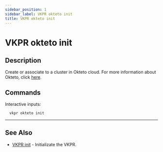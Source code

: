 ```yaml
---
sidebar_position: 1
sidebar_label: VKPR okteto init
title: VKPR okteto init
---
```


# VKPR okteto init

## Description

Create or associate to a cluster in Okteto cloud. For more information about Okteto, click [here](https://www.okteto.com/).

## Commands

Interactive inputs:

```bash
  vkpr okteto init
```

---

## See Also

- [VKPR init](/docs/commands/init) - Initializate the VKPR.
